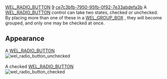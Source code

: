 [[Property:title|WEL_RADIO_BUTTON]]
[[Property:weight|9]]
[[Property:uuid|ce7c3bfb-7950-95fb-0f92-7e33abdefa3b]]
A [[ref:libraries/wel/reference/wel_radio_button_chart|WEL_RADIO_BUTTON]]  control can take two states, checked or unchecked. By placing more than one of these in a [[ref:libraries/wel/reference/wel_group_box_chart|WEL_GROUP_BOX]] , they will become grouped, and only one may be checked at once. 

==Appearance==
A [[ref:libraries/wel/reference/wel_radio_button_chart|WEL_RADIO_BUTTON]]  <br/>
[[Image:wel-radio-button-unchecked|wel_radio_button_unchecked]]  <br/>
<br/>
A checked [[ref:libraries/wel/reference/wel_radio_button_chart|WEL_RADIO_BUTTON]]  <br/>
[[Image:wel-radio-button-checked|wel_radio_button_checked]]  



